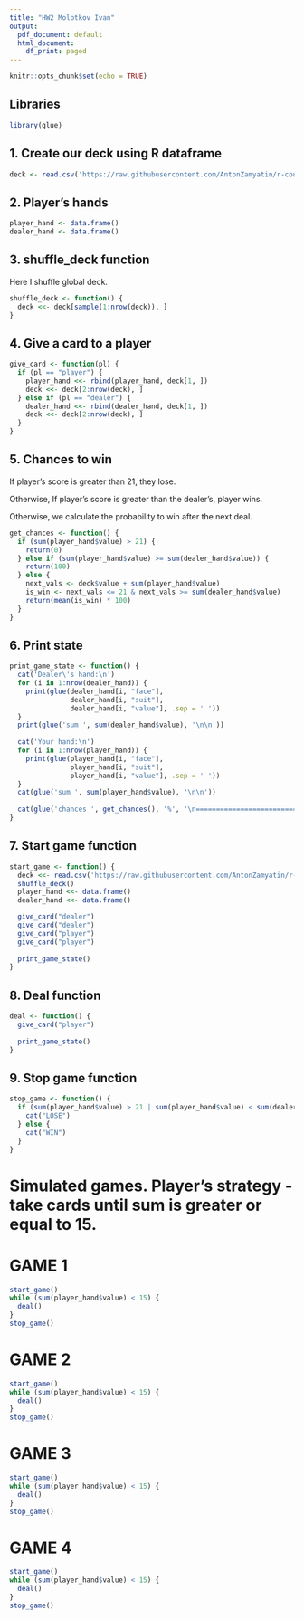 ---
title: "HW2 Molotkov Ivan"
output:
  pdf_document: default
  html_document:
    df_print: paged
---

```{r setup, warning=FALSE, message=FALSE}
knitr::opts_chunk$set(echo = TRUE)
```

## Libraries

```{r}
library(glue)
```

## 1. Create our deck using R dataframe

```{r}
deck <- read.csv('https://raw.githubusercontent.com/AntonZamyatin/r-course/main/HW2/deck.csv')
```

## 2. Player's hands

```{r}
player_hand <- data.frame()
dealer_hand <- data.frame()
```

## 3. shuffle_deck function

Here I shuffle global deck.

```{r}
shuffle_deck <- function() {
  deck <<- deck[sample(1:nrow(deck)), ]
}
```

## 4. Give a card to a player

```{r}
give_card <- function(pl) {
  if (pl == "player") {
    player_hand <<- rbind(player_hand, deck[1, ])
    deck <<- deck[2:nrow(deck), ]
  } else if (pl == "dealer") {
    dealer_hand <<- rbind(dealer_hand, deck[1, ])
    deck <<- deck[2:nrow(deck), ]
  }
}
```

## 5. Chances to win

If player's score is greater than 21, they lose.

Otherwise, If player's score is greater than the dealer's, player wins. 

Otherwise, we calculate the probability to win after the next deal.

```{r}
get_chances <- function() {
  if (sum(player_hand$value) > 21) {
    return(0)
  } else if (sum(player_hand$value) >= sum(dealer_hand$value)) {
    return(100)
  } else {
    next_vals <- deck$value + sum(player_hand$value)
    is_win <- next_vals <= 21 & next_vals >= sum(dealer_hand$value)
    return(mean(is_win) * 100)
  }
}
```

## 6. Print state

```{r}
print_game_state <- function() {
  cat('Dealer\'s hand:\n')
  for (i in 1:nrow(dealer_hand)) {
    print(glue(dealer_hand[i, "face"], 
               dealer_hand[i, "suit"], 
               dealer_hand[i, "value"], .sep = ' '))
  }
  print(glue('sum ', sum(dealer_hand$value), '\n\n'))
  
  cat('Your hand:\n')
  for (i in 1:nrow(player_hand)) {
    print(glue(player_hand[i, "face"], 
               player_hand[i, "suit"], 
               player_hand[i, "value"], .sep = ' '))
  }
  cat(glue('sum ', sum(player_hand$value), '\n\n'))
  
  cat(glue('chances ', get_chances(), '%', '\n================================\n\n\n'))
}

```


## 7. Start game function

```{r}
start_game <- function() {
  deck <<- read.csv('https://raw.githubusercontent.com/AntonZamyatin/r-course/main/HW2/deck.csv')
  shuffle_deck()
  player_hand <<- data.frame()
  dealer_hand <<- data.frame()

  give_card("dealer")
  give_card("dealer")
  give_card("player")
  give_card("player")
  
  print_game_state()
}
```

## 8. Deal function

```{r}
deal <- function() {
  give_card("player")
  
  print_game_state()
}
```

## 9. Stop game function

```{r}
stop_game <- function() {
  if (sum(player_hand$value) > 21 | sum(player_hand$value) < sum(dealer_hand$value)) {
    cat("LOSE")
  } else {
    cat("WIN")
  }
}
```

# Simulated games. Player's strategy - take cards until sum is greater or equal to 15.

# GAME 1
```{r}
start_game()
while (sum(player_hand$value) < 15) {
  deal()
}
stop_game()
```

# GAME 2
```{r}
start_game()
while (sum(player_hand$value) < 15) {
  deal()
}
stop_game()
```

# GAME 3
```{r}
start_game()
while (sum(player_hand$value) < 15) {
  deal()
}
stop_game()
```

# GAME 4
```{r}
start_game()
while (sum(player_hand$value) < 15) {
  deal()
}
stop_game()
```
